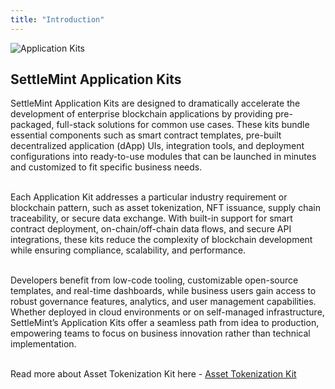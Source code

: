 ```yaml
---
title: "Introduction"
---
```


![Application Kits](../../img/application-kits/cover-kits.webp)

## SettleMint Application Kits

SettleMint Application Kits are designed to dramatically accelerate the
development of enterprise blockchain applications by providing pre-packaged,
full-stack solutions for common use cases. These kits bundle essential
components such as smart contract templates, pre-built decentralized application
(dApp) UIs, integration tools, and deployment configurations into ready-to-use
modules that can be launched in minutes and customized to fit specific business
needs.
<br></br>

Each Application Kit addresses a particular industry requirement or blockchain
pattern, such as asset tokenization, NFT issuance, supply chain traceability, or
secure data exchange. With built-in support for smart contract deployment,
on-chain/off-chain data flows, and secure API integrations, these kits reduce
the complexity of blockchain development while ensuring compliance, scalability,
and performance.
<br></br>

Developers benefit from low-code tooling, customizable open-source templates,
and real-time dashboards, while business users gain access to robust governance
features, analytics, and user management capabilities. Whether deployed in cloud
environments or on self-managed infrastructure, SettleMint’s Application Kits
offer a seamless path from idea to production, empowering teams to focus on
business innovation rather than technical implementation.
<br></br>

Read more about Asset Tokenization Kit here - [Asset Tokenization Kit](/application-kits/asset-tokenization/introduction)